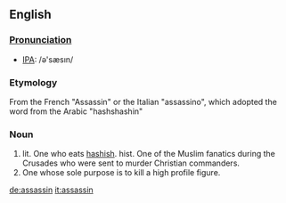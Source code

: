 ==English==
===[[Pronunciation]]===
*[[w:International Phonetic Alphabet|IPA]]: /&#477;'s&#230;s&#305;n/
===Etymology===
From the French "Assassin" or the Italian "assassino", which adopted the word from the Arabic "hashshashin"
===Noun===
#lit. One who eats [[hashish]]. hist. One of the Muslim fanatics during the Crusades who were sent to murder Christian commanders.
#One whose sole purpose is to kill a high profile figure.

[[de:assassin]]
[[it:assassin]]